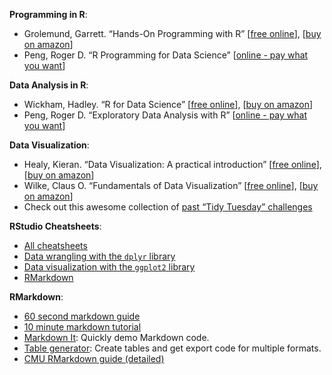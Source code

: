 **Programming in R**:

- Grolemund, Garrett. "Hands-On Programming with R"
[[free online](https://rstudio-education.github.io/hopr/)],
[[buy on amazon](https://www.amazon.com/gp/product/1449359019/)]
- Peng, Roger D. "R Programming for Data Science"
[[online - pay what you want](https://leanpub.com/rprogramming)]

**Data Analysis in R**:

- Wickham, Hadley. "R for Data Science"
[[free online](https://r4ds.had.co.nz/)],
[[buy on amazon](https://www.amazon.com/Data-Science-Transform-Visualize-Model/dp/1491910399)]
- Peng, Roger D. "Exploratory Data Analysis with R"
[[online - pay what you want](https://leanpub.com/exdata)]

**Data Visualization**:

- Healy, Kieran. "Data Visualization: A practical introduction"
[[free online](http://socviz.co/)],
[[buy on amazon](https://www.amazon.com/Data-Visualization-Introduction-Kieran-Healy/dp/0691181624)]
- Wilke, Claus O. "Fundamentals of Data Visualization"
[[free online](https://serialmentor.com/dataviz/)],
[[buy on amazon](https://www.amazon.com/Fundamentals-Data-Visualization-Informative-Compelling/dp/1492031089)]
- Check out this awesome collection of [past "Tidy Tuesday" challenges](https://nsgrantham.shinyapps.io/tidytuesdayrocks/)

**RStudio Cheatsheets**:

- [All cheatsheets](https://www.rstudio.com/resources/cheatsheets/)
- [Data wrangling with the `dplyr` library](https://github.com/rstudio/cheatsheets/raw/master/data-transformation.pdf)
- [Data visualization with the `ggplot2` library](https://github.com/rstudio/cheatsheets/raw/master/data-visualization-2.1.pdf)
- [RMarkdown](https://github.com/rstudio/cheatsheets/raw/master/rmarkdown-2.0.pdf)

**RMarkdown**:

- [60 second markdown guide](https://commonmark.org/help/)
- [10 minute markdown tutorial](https://commonmark.org/help/tutorial/)
- [Markdown It](https://markdown-it.github.io): Quickly demo Markdown code.
- [Table generator](http://www.tablesgenerator.com/): Create tables and get export code for multiple formats.
- [CMU RMarkdown guide (detailed)](http://www.stat.cmu.edu/~cshalizi/rmarkdown/)


